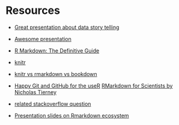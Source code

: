 # Resources

- [Great presentation about data story telling](https://docs.google.com/presentation/d/1q1MNPAURLVfrIvqG9hiJip-DBBmm5_ZFMC-8-lNfmPk/edit#slide=id.p)
- [Awesome presentation](https://jules32.github.io/useR-2019-keynote/#1)

- [R Markdown: The Definitive Guide](https://bookdown.org/yihui/rmarkdown/)
- [knitr](https://yihui.name/knitr/)
- [knitr vs rmarkdown vs bookdown](https://stackoverflow.com/questions/40563479/relationship-between-r-markdown-knitr-pandoc-and-bookdown)
- [Happy Git and GitHub for the useR](https://happygitwithr.com/)
 [RMarkdown for Scientists by Nicholas Tierney](https://rmd4sci.njtierney.com/)

- [related stackoverflow question](https://stackoverflow.com/questions/40563479/relationship-between-r-markdown-knitr-pandoc-and-bookdown)
- [Presentation slides on Rmarkdown ecosystem](https://slides.yihui.name/2017-DSM-rmarkdown-Yihui-Xie.html)
